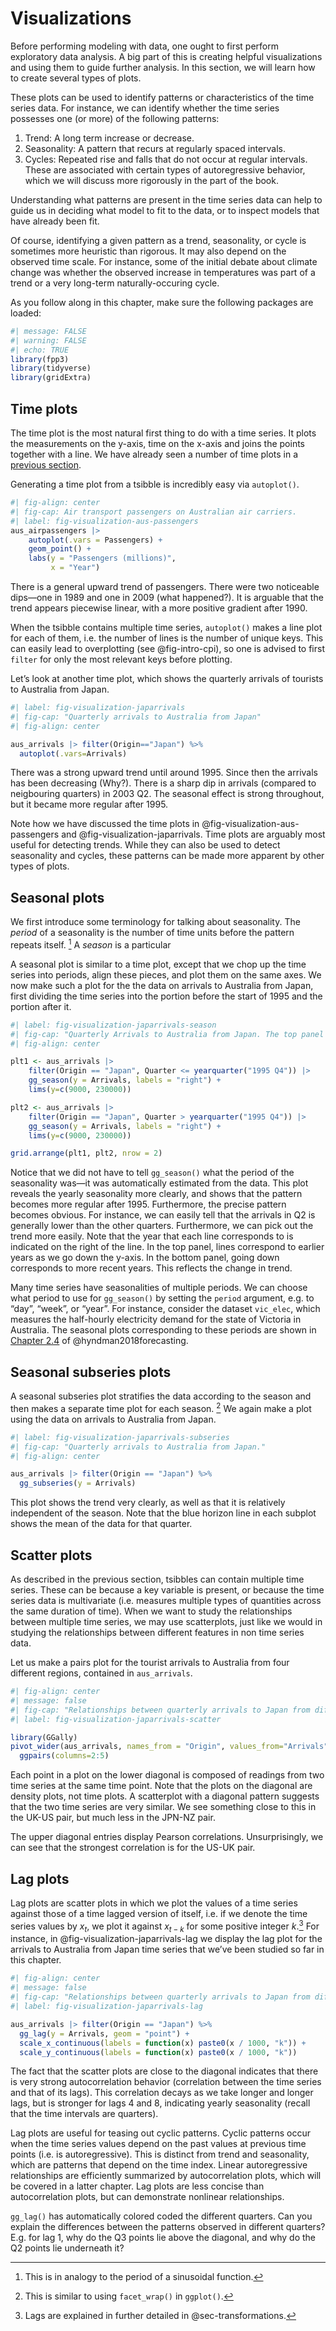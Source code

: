 # Visualizations {#sec-visualization}

Before performing modeling with data, one ought to first perform exploratory data analysis.
A big part of this is creating helpful visualizations and using them to guide further analysis.
In this section, we will learn how to create several types of plots.
 
These plots can be used to identify patterns or characteristics of the time series data.
For instance, we can identify whether the time series possesses one (or more) of the following patterns:

1. Trend: A long term increase or decrease.
2. Seasonality: A pattern that recurs at regularly spaced intervals.
3. Cycles: Repeated rise and falls that do not occur at regular intervals. These are associated with certain types of autoregressive behavior, which we will discuss more rigorously in the part of the book.

::: callout-note
Understanding what patterns are present in the time series data can help to guide us in deciding what model to fit to the data, or to inspect models that have already been fit.
:::

Of course, identifying a given pattern as a trend, seasonality, or cycle is sometimes more heuristic than rigorous.
It may also depend on the observed time scale.
For instance, some of the initial debate about climate change was whether the observed increase in temperatures was part of a trend or a very long-term naturally-occuring cycle.

As you follow along in this chapter, make sure the following packages are loaded:

```r
#| message: FALSE
#| warning: FALSE
#| echo: TRUE
library(fpp3)
library(tidyverse)
library(gridExtra)
```

## Time plots

The time plot is the most natural first thing to do with a time series. 
It plots the measurements on the y-axis, time on the x-axis and joins the points together with a line.
We have already seen a number of time plots in a [previous section](01-intro.qmd#sec-examples-tsdata).

Generating a time plot from a tsibble is incredibly easy via `autoplot()`.

```r
#| fig-align: center
#| fig-cap: Air transport passengers on Australian air carriers. 
#| label: fig-visualization-aus-passengers
aus_airpassengers |> 
    autoplot(.vars = Passengers) + 
    geom_point() + 
    labs(y = "Passengers (millions)", 
         x = "Year")
```

There is a general upward trend of passengers.
There were two noticeable dips---one in 1989 and one in 2009 (what happened?).
It is arguable that the trend appears piecewise linear, with a more positive gradient after 1990.

When the tsibble contains multiple time series, `autoplot()` makes a line plot for each of them, i.e. the number of lines is the number of unique keys.
This can easily lead to overplotting (see @fig-intro-cpi), so one is advised to first `filter` for only the most relevant keys before plotting.

Let's look at another time plot, which shows the quarterly arrivals of tourists to Australia from Japan.

```r
#| label: fig-visualization-japarrivals
#| fig-cap: "Quarterly arrivals to Australia from Japan"
#| fig-align: center

aus_arrivals |> filter(Origin=="Japan") %>% 
  autoplot(.vars=Arrivals)
```

There was a strong upward trend until around 1995. Since then the arrivals has been decreasing (Why?).
There is a sharp dip in arrivals (compared to neigbouring quarters) in 2003 Q2.
The seasonal effect is strong throughout, but it became more regular after 1995.

Note how we have discussed the time plots in @fig-visualization-aus-passengers and @fig-visualization-japarrivals.
Time plots are arguably most useful for detecting trends.
While they can also be used to detect seasonality and cycles, these patterns can be made more apparent by other types of plots.

## Seasonal plots

We first introduce some terminology for talking about seasonality.
The *period* of a seasonality is the number of time units before the pattern repeats itself. [^1]
A *season* is a particular 

[^1]: This is in analogy to the period of a sinusoidal function.

A seasonal plot is similar to a time plot, except that we chop up the time series into periods, align these pieces, and plot them on the same axes.
We now make such a plot for the the data on arrivals to Australia from Japan, first dividing the time series into the portion before the start of 1995 and the portion after it.

```r
#| label: fig-visualization-japarrivals-season
#| fig-cap: "Quarterly Arrivals to Australia from Japan. The top panel shows arrivals up to 1994. The bottom panel shows arrivals thereafter."
#| fig-align: center

plt1 <- aus_arrivals |>
    filter(Origin == "Japan", Quarter <= yearquarter("1995 Q4")) |>
    gg_season(y = Arrivals, labels = "right") + 
    lims(y=c(9000, 230000))

plt2 <- aus_arrivals |>
    filter(Origin == "Japan", Quarter > yearquarter("1995 Q4")) |>
    gg_season(y = Arrivals, labels = "right") + 
    lims(y=c(9000, 230000))

grid.arrange(plt1, plt2, nrow = 2)
```

Notice that we did not have to tell `gg_season()` what the period of the seasonality was---it was automatically estimated from the data.
This plot reveals the yearly seasonality more clearly, and shows that the pattern becomes more regular after 1995.
Furthermore, the precise pattern becomes obvious.
For instance, we can easily tell that the arrivals in Q2 is generally lower
than the other quarters.
Furthermore, we can pick out the trend more easily.
Note that the year that each line corresponds to is indicated on the right of the line.
In the top panel, lines correspond to earlier years as we go down the y-axis.
In the bottom panel, going down corresponds to
more recent years. This reflects the change in trend.

Many time series have seasonalities of multiple periods.
We can choose what period to use for `gg_season()` by setting the `period` argument, e.g. to "day", "week", or "year".
For instance, consider the dataset `vic_elec`, which measures the half-hourly electricity demand for the state of Victoria in Australia.
The seasonal plots corresponding to these periods are shown in [Chapter 2.4](https://otexts.com/fpp3/seasonal-plots.html) of @hyndman2018forecasting.

## Seasonal subseries plots

A seasonal subseries plot stratifies the data according to the season and then makes a separate time plot for each season. [^2]
We again make a plot using the data on arrivals to Australia from Japan.

[^2]: This is similar to using `facet_wrap()` in `ggplot()`.

```r
#| label: fig-visualization-japarrivals-subseries
#| fig-cap: "Quarterly arrivals to Australia from Japan."
#| fig-align: center

aus_arrivals |> filter(Origin == "Japan") %>% 
  gg_subseries(y = Arrivals)
```

This plot shows the trend very clearly, as well as that it is relatively independent of the season.
Note that the blue horizon line in each subplot shows the mean of the data for that quarter.

## Scatter plots

As described in the previous section, tsibbles can contain multiple time series.
These can be because a key variable is present, or because the time series data is multivariate (i.e. measures multiple types of quantities across the same duration of time).
When we want to study the relationships between multiple time series, we may use scatterplots, just like we would in studying the relationships between different features in non time series data.

Let us make a pairs plot for the tourist arrivals to Australia from four different regions, contained in `aus_arrivals`.

```r
#| fig-align: center
#| message: false
#| fig-cap: "Relationships between quarterly arrivals to Japan from different countries."
#| label: fig-visualization-japarrivals-scatter

library(GGally)
pivot_wider(aus_arrivals, names_from = "Origin", values_from="Arrivals") |> 
  ggpairs(columns=2:5)
```

Each point in a plot on the lower diagonal is composed of readings from two time series at the same time point. 
Note that the plots on the diagonal are density plots, not time plots.
A scatterplot with a diagonal pattern suggests that the two time series are very similar. 
We see something close to this in the UK-US pair, but much less in the JPN-NZ pair.

The upper diagonal entries display Pearson correlations. Unsurprisingly, we can see that the strongest correlation is for the US-UK pair. 

## Lag plots

Lag plots are scatter plots in which we plot the values of a time series against those of a time lagged version of itself, i.e. if we denote the time series values by $x_t$, we plot it against $x_{t-k}$ for some positive integer $k$.[^3]
For instance, in @fig-visualization-japarrivals-lag we display the lag plot for the arrivals to Australia from Japan time series that we've been studied so far in this chapter.

```r
#| fig-align: center
#| message: false
#| fig-cap: "Relationships between quarterly arrivals to Japan from different countries."
#| label: fig-visualization-japarrivals-lag

aus_arrivals |> filter(Origin == "Japan") %>% 
  gg_lag(y = Arrivals, geom = "point") + 
  scale_x_continuous(labels = function(x) paste0(x / 1000, "k")) +
  scale_y_continuous(labels = function(x) paste0(x / 1000, "k"))
```

The fact that the scatter plots are close to the diagonal indicates that there is very strong autocorrelation behavior (correlation between the time series and that of its lags).
This correlation decays as we take longer and longer lags, but is stronger for lags 4 and 8, indicating yearly seasonality (recall that the time intervals are quarters).

Lag plots are useful for teasing out cyclic patterns.
Cyclic patterns occur when the time series values depend on the past values at previous time points (i.e. is autoregressive).
This is distinct from trend and seasonality, which are patterns that depend on the time index.
Linear autoregressive relationships are efficiently summarized by autocorrelation plots, which will be covered in a latter chapter.
Lag plots are less concise than autocorrelation plots, but can demonstrate nonlinear relationships.

`gg_lag()` has automatically colored coded the different quarters.
Can you explain the differences between the patterns observed in different quarters? E.g. for lag 1, why do the Q3 points lie above the diagonal, and why do the Q2 points lie underneath it?

[^3]: Lags are explained in further detailed in @sec-transformations.